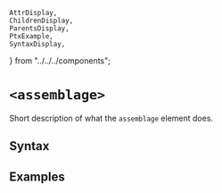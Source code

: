     AttrDisplay,
    ChildrenDisplay,
    ParentsDisplay,
    PtxExample,
    SyntaxDisplay,
} from "../../../components";

# `<assemblage>`

Short description of what the `assemblage` element does.

## Syntax

<SyntaxDisplay name="assemblage" />

## Examples

    
